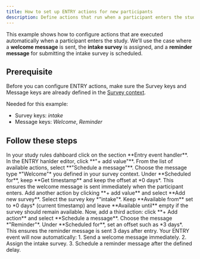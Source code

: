 ```yaml
---
title: How to set up ENTRY actions for new participants
description: Define actions that run when a participant enters the study.
---
```


This example shows how to configure actions that are executed automatically when a participant enters the study. 
We’ll use the case where a **welcome message** is sent, the **intake survey** is assigned, and a **reminder message** for submitting the intake survey is scheduled.

## Prerequisite
Before you can configure ENTRY actions, make sure the Survey keys and Message keys are already defined in the [Survey context](/docs/study-rules-editor/basics/editor-overview#context-editor).

Needed for this example:
- Survey keys: *intake*
- Message keys: *Welcome*, *Reminder*

## Follow these steps
<Steps> 
<Step> 
In your study rules dahboard click on the section **Entry event handler**. 
</Step> <Step> 
In the ENTRY hanlder editor, click **"+ add value"**. From the list of available actions, select **"Schedule a message"**. 
</Step> <Step> 
Choose the message type *"Welcome"* you defined in your survey context. 
</Step> <Step>
 Under **Scheduled for**, keep **Get timestamp** and keep the offset at *0 days*. This ensures the welcome message is sent immediately when the participant enters. 
</Step> <Step> 
 Add another action by clicking **+ add value** and select **Add new survey**. 
</Step> <Step>
  Select the survey key *"intake"*. Keep **Available from** set to *0 days* (current timestamp) and leave **Available until** empty if the survey should remain available. 
</Step> <Step> 
  Now, add a third action: click **+ Add action** and select **Schedule a message**. 
</Step> <Step> 
  Choose the message *"Reminder"*. 
</Step> <Step> 
  Under **Scheduled for**, set an offset such as *3 days*. This ensures the reminder message is sent 3 days after entry. 
</Step> <Step> 
  Your ENTRY event will now automatically: 1. Send a welcome message immediately. 2. Assign the intake survey. 3. Schedule a reminder message after the defined delay. 
</Step> </Steps>
